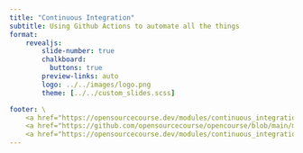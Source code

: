 ```yaml
---
title: "Continuous Integration"
subtitle: Using Github Actions to automate all the things
format:
    revealjs:
        slide-number: true
        chalkboard:
          buttons: true
        preview-links: auto
        logo: ../../images/logo.png
        theme: [../../custom_slides.scss]

footer: \
    <a href="https://opensourcecourse.dev/modules/continuous_integration/overview.html">overview</a> /\
    <a href="https://github.com/opensourcecourse/opencourse/blob/main/modules/continuous_integration/slides.qmd">source</a> /\
    <a href="https://opensourcecourse.dev/modules/continuous_integration/exercises.html">exercises</a>
---
```


